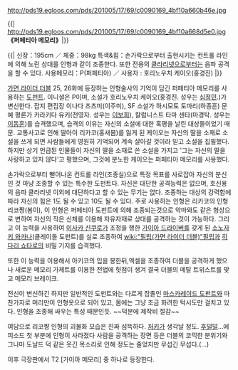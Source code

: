 http://pds19.egloos.com/pds/201005/17/69/c0090169_4bf10a660b46e.jpg

{{|
http://pds19.egloos.com/pds/201005/17/69/c0090169_4bf10a668d5e0.jpg
'''《퍼페티아 메모리》'''|}}

{{|
신장：195cm ／ 체중：98kg
특색&힘：손가락으로부터 출현시키는 컨트롤 라인에 의해 노린 상대를 인형과 같이 조종한다. 또한 전용의 [[클라리넷]]으로부터는 음파 공격을 할 수 있다.
사용메모리：P(퍼페티아) ／ 사용자 : 호리노우치 케이오(홍경진)
|}}

[[가면 라이더 더블]] 25, 26화에 등장하는 인형술사의 기억이 담긴 퍼페티아 메모리를 사용하는 [[도펀트]]. 이니셜은 P이며, 소설가 호리노우치 케이오(홍경진. 성우는 [[심정민]].)가 변신한다. 잡지 편집장 이나다 츠츠미(이주미), SF 소설가 하시모토 토마리(하종훈) 문예 평론가 카라키다 유키(전영자. 성우는 [[이보희]]), 칼럼니스트 타마 센타(마경탁. 성우는 [[이동훈]])를 습격했으며, 습격의 이유는 자신의 소설에 대한 혹평을 날린 대상들이었기 때문. 교통사고로 인해 딸아이 리카코(홍새봄)를 잃게 된 케이오는 자신의 딸을 소재로 소설을 쓰게 되면 사람들에게 영원히 기억되어 계속 살아갈 것이라 믿고 소설을 집필했다. 하지만 상기 언급된 인물들이 자신의 딸을 소재로 쓴 소설을 가지고 '그는 자신의 딸을 사랑하고 있지 않다'고 평했으며, 그것에 분노한 케이오는 퍼페티아 메모리를 사용했다.

손가락으로부터 뻗어나온 컨트롤 라인(조종실)으로 특정 목표를 사로잡아 자신의 분신인 것 마냥 조종할 수 있는 특수한 도펀트다. 자신은 대단한 공격능력은 없으며, 호신용의 음파 클라리넷 이외에 대단하다고 할 수 있는 무기는 없다. 조종하는 대상의 강력함에 따라 자신의 힘은 1도 될 수 있고 10도 될 수 있다. 주로 사용하는 인형은 리카코의 인형 리코짱(봄이), 이 인형은 퍼페티아 도펀트에 의해 조종되는것으로 악마와도 같은 형상으로 변하여 자신의 작은 신체를 이용해 자유자재로 상대를 공격하는 것이 가능하다. 그리고 이 능력을 사용하여 [[이사카 신쿠로]]가 조정을 행한 [[가이아 드라이버]]를 갖게 된 [[소노자키 와카나]](클레이돌 도펀트)를 실로 조종하여 [[wiki:"필립(가면 라이더 더블)"필립]]과 [[히다리 쇼타로]]의 비밀 기지를 습격했다.

또한 이 능력을 이용해서 아키코의 입을 봉한뒤,엑셀을 조종하여 더블을 공격하게 했으나 새로운 메모리 가제트를 이용한 전법에 헛점이 생겨 결국 더블의 메탈 트위스트를 맞고 메모리 브레이크.

전신이 변신하긴 하지만 일반적인 도펀트와는 다르게 잡졸인 [[마스카레이드 도펀트]]와 마찬가지로 머리만이 인형옷으로 되어 있고, 몸에는 그냥 조금 화려한 턱시도만 걸치고 있다. 인형을 조종해 싸우는 특성 때문인듯. ~~덕분에 제작비 절감~~

여담으로 리코쨩 인형의 괴물화 모습은 진짜 섬뜩하다. [[처키]]가 생각날 정도. [[후덜덜]]...에피소드 첫 부분에 인형이 사라졌다 사람을 공격하는 장면 등은 더블의 코믹한 분위기와 그나마 도날드 덕 같은 웃긴 목소리로 인해 정도는 줄었지만 무섭긴 무섭다.(...)

이후 극장판에서 T2 [가이아 메모리] 중 하나로 등장한다.
